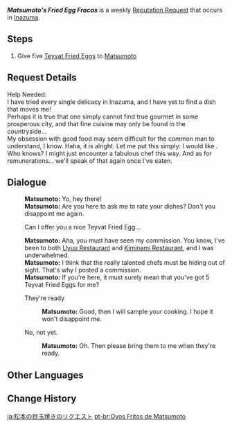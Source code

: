 {{Quest Infobox
|id            = 72718
|image         = Matsumoto Icon.png
|type          = World
|group         = Request
|startLocation = [[Inazuma City]], [[Inazuma]]
|region        = Inazuma
|area          = Narukami Island
|subarea       = Inazuma City
|characters    = Matsumoto; Traveler
|rewards       = Mora*20,000
|rep           = Inazuma
}}
'''''Matsumoto's Fried Egg Fracas''''' is a weekly [[Reputation Request]] that occurs in [[Inazuma]].

==Steps==
#Give five [[Teyvat Fried Egg]]s to [[Matsumoto]]

==Request Details==
Help Needed:<br>
I have tried every single delicacy in Inazuma, and I have yet to find a dish that moves me!<br>
Perhaps it is true that one simply cannot find true gourmet in some prosperous city, and that fine cuisine may only be found in the countryside...<br>
My obsession with good food may seem difficult for the common man to understand, I know. Haha, it is alright. Let me put this simply: I would like {{Color|buzzword|5 Teyvat Fried Eggs}}.<br>
Who knows? I might just encounter a fabulous chef this way. And as for remunerations... we'll speak of that again once I've eaten.

==Dialogue==
{{Quest Description|[[Narukami Island]]'s Matsumoto would like to have 5 servings of Teyvat Fried Egg.}}
{{Dialogue Start}}
:'''Matsumoto:''' Yo, hey there!
:'''Matsumoto:''' Are you here to ask me to rate your dishes? Don't you disappoint me again.
:{{DIcon|Quest}} Can I offer you a nice Teyvat Fried Egg...
:'''Matsumoto:''' Aha, you must have seen my commission. You know, I've been to both [[Uyuu Restaurant]] and [[Kiminami Restaurant]], and I was underwhelmed.
:'''Matsumoto:''' I think that the really talented chefs must be hiding out of sight. That's why I posted a commission.
:'''Matsumoto:''' If you're here, it must surely mean that you've got 5 Teyvat Fried Eggs for me?
:{{DIcon|Quest}} They're ready
::'''Matsumoto:''' Good, then I will sample your cooking. I hope it won't disappoint me.
:{{DIcon}} No, not yet.
::'''Matsumoto:''' Oh. Then please bring them to me when they're ready.
{{Dialogue End}}

==Other Languages==
{{Other Languages
|en      = Matsumoto's Fried Egg Fracas
|zhs     = 松本的煎蛋需求
|zhs_rm  = Sōngběn de Jiāndàn Xūqiú
|zht     = 松本的煎蛋需求
|zht_rm  = Sōngběn de Jiāndàn Xūqiú
|zh_tl   = Matsumoto's Fried Egg Needs
|ja      = 松本の目玉焼きのリクエスト
|ja_rm   = Matsumoto no Medamayaki no Rikuesuto
|ja_tl   = Matsumoto's Fried Egg Request
|ko      = 마츠모토의 달걀 프라이 의뢰
|ko_rm   = Macheumoto-ui Dalgyal Peurai Uiroe
|ko_tl   = Matsumoto's Fried Egg Request
|es      = Huevos fritos para Matsumoto
|es_tl   = Fried Eggs for Matsumoto
|fr      = Les œufs au plat de Matsumoto
|fr_tl   = Matsumoto's Fried Eggs
|ru      = Жареные яйца для Мацумото
|ru_tl   = Fried Eggs for Matsumoto
|th      = การเสาะหา Fried Egg ของ Matsumoto
|th_rm   = 
|th_tl   = 
|vi      = Trứng Chiên cho Matsumoto
|vi_tl   = Fried Egg for Matsumoto
|de      = Matsumotos Bitte um Spiegeleier
|de_tl   = Matsumoto's Request for Fried Eggs
|id      = Telur Goreng untuk Matsumoto
|id_tl   = Fried Egg for Matsumoto
|pt      = Ovos Fritos de Matsumoto
|pt_tl   = 
|tr      = Matsumoto'nun Sahanda Yumurta Sevdası
|tr_tl   = 
|it      = Delle uova fritte per Matsumoto
|it_tl   = 
}}

==Change History==
{{Change History|2.0}}

[[ja:松本の目玉焼きのリクエスト]]
[[pt-br:Ovos Fritos de Matsumoto]]